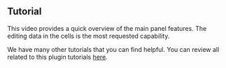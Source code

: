 
## Tutorial

This video provides a quick overview of the main panel features. The editing data in the cells is the most requested capability.

<Youtube
  id="kOjt9Bl3VQo"
  title="Business Table panel for Grafana 1.3.0. Overview and tutorial for beginners."
/>

We have many other tutorials that you can find helpful. You can review all related to this plugin tutorials [here](/plugins/business-table/tutorials).
